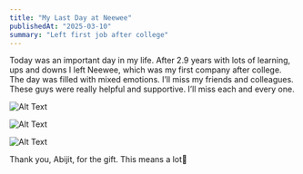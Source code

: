 ```yaml
---
title: "My Last Day at Neewee"
publishedAt: "2025-03-10"
summary: "Left first job after college"
---
```


Today was an important day in my life. After 2.9 years with lots of learning, ups and downs I left Neewee, which was my first company after college. The day was filled with mixed emotions. I’ll miss my friends and colleagues. These guys were really helpful and supportive. I’ll miss each and every one.

![Alt Text](../images/2025-03-10/AgACAgUAAxkBAAIBCWfPL9gl997VwhXFz7U46WGxHFyQAAKixTEbw855VqpyqAmOiAyXAQADAgADeQADNgQ.jpg)


![Alt Text](../images/2025-03-10/AgACAgUAAxkBAAIBC2fPL-bYUDvf1MLN4II59j3PAsMTAAKjxTEbw855Vv7nHg_Vd1huAQADAgADeQADNgQ.jpg)


![Alt Text](../images/2025-03-10/AgACAgUAAxkBAAIBDWfPMGjikBl9oxlZEnSyUM10KgGCAAKmxTEbw855VoyaifEIA5XsAQADAgADeQADNgQ.jpg)

Thank you, Abijit, for the gift. This means a lot🥹


